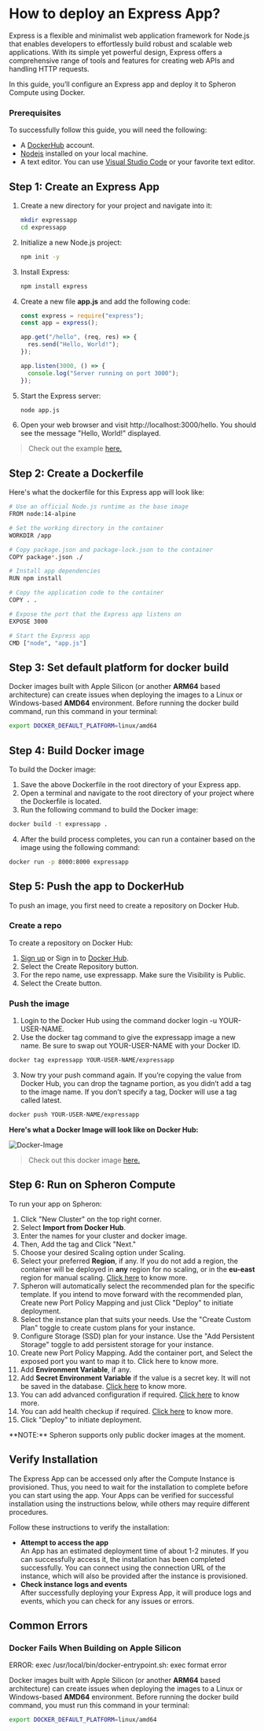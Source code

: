 
# How to deploy an Express App?

Express is a flexible and minimalist web application framework for Node.js that enables developers to effortlessly build robust and scalable web applications. With its simple yet powerful design, Express offers a comprehensive range of tools and features for creating web APIs and handling HTTP requests.

In this guide, you’ll configure an Express app and deploy it to Spheron Compute using Docker.

### Prerequisites

To successfully follow this guide, you will need the following:

- A [DockerHub](https://hub.docker.com/) account.
- [Nodejs](https://nodejs.org/en) installed on your local machine.
- A text editor. You can use [Visual Studio Code](https://code.visualstudio.com/) or your favorite text editor.

## Step 1: Create an Express App

1. Create a new directory for your project and navigate into it:

   ```sh
   mkdir expressapp
   cd expressapp
   ```

2. Initialize a new Node.js project:
   ```sh
   npm init -y
   ```
3. Install Express:
   ```sh
   npm install express
   ```
4. Create a new file **app.js** and add the following code:

   ```js
   const express = require("express");
   const app = express();

   app.get("/hello", (req, res) => {
     res.send("Hello, World!");
   });

   app.listen(3000, () => {
     console.log("Server running on port 3000");
   });
   ```

5. Start the Express server:
   ```sh
   node app.js
   ```
6. Open your web browser and visit http://localhost:3000/hello. You should see the message "Hello, World!" displayed.

> Check out the example [here.](https://github.com/spheronFdn/docs/tree/main/examples/expressapp)

## Step 2: Create a Dockerfile

Here's what the dockerfile for this Express app will look like:

```sh
# Use an official Node.js runtime as the base image
FROM node:14-alpine

# Set the working directory in the container
WORKDIR /app

# Copy package.json and package-lock.json to the container
COPY package*.json ./

# Install app dependencies
RUN npm install

# Copy the application code to the container
COPY . .

# Expose the port that the Express app listens on
EXPOSE 3000

# Start the Express app
CMD ["node", "app.js"]
```

## Step 3: Set default platform for docker build

Docker images built with Apple Silicon (or another **ARM64** based architecture) can create issues when deploying the images to a Linux or Windows-based **AMD64** environment.
Before running the docker build command, run this command in your terminal:

```sh
export DOCKER_DEFAULT_PLATFORM=linux/amd64
```

## Step 4: Build Docker image

To build the Docker image:

1. Save the above Dockerfile in the root directory of your Express app.
2. Open a terminal and navigate to the root directory of your project where the Dockerfile is located.
3. Run the following command to build the Docker image:

```sh
docker build -t expressapp .
```

4. After the build process completes, you can run a container based on the image using the following command:

```sh
docker run -p 8000:8000 expressapp
```

## Step 5: Push the app to DockerHub

To push an image, you first need to create a repository on Docker Hub.

### Create a repo

To create a repository on Docker Hub:

1. [Sign up](https://www.docker.com/pricing?utm_source=docker&utm_medium=webreferral&utm_campaign=docs_driven_upgrade) or Sign in to [Docker Hub](https://hub.docker.com/).
2. Select the Create Repository button.
3. For the repo name, use expressapp. Make sure the Visibility is Public.
4. Select the Create button.

### Push the image

1. Login to the Docker Hub using the command docker login -u YOUR-USER-NAME.
2. Use the docker tag command to give the expressapp image a new name. Be sure to swap out YOUR-USER-NAME with your Docker ID.

```sh
docker tag expressapp YOUR-USER-NAME/expressapp
```

3. Now try your push command again. If you’re copying the value from Docker Hub, you can drop the tagname portion, as you didn’t add a tag to the image name. If you don’t specify a tag, Docker will use a tag called latest.

```sh
docker push YOUR-USER-NAME/expressapp
```

**Here's what a Docker Image will look like on Docker Hub:**

![Docker-Image](assets/docker-image.png)

> Check out this docker image [here.](https://hub.docker.com/r/rekpero/nft-minter-server/tags)

## Step 6: Run on Spheron Compute

To run your app on Spheron:

1. Click "New Cluster" on the top right corner.
2. Select **Import from Docker Hub**.
3. Enter the names for your cluster and docker image.
4. Then, Add the tag and Click "Next."
5. Choose your desired Scaling option under Scaling.
6. Select your preferred **Region**, if any. If you do not add a region, the container will be deployed in **any** region for no scaling, or in the **eu-east** region for manual scaling. [Click here](/compute/cluster/#region) to know more.
7. Spheron will automatically select the recommended plan for the specific template. If you intend to move forward with the recommended plan, Create new Port Policy Mapping and just Click "Deploy" to initiate deployment.
8. Select the instance plan that suits your needs. Use the "Create Custom Plan" toggle to create custom plans for your instance.
9. Configure Storage (SSD) plan for your instance. Use the "Add Persistent Storage" toggle to add persistent storage for your instance.
10. Create new Port Policy Mapping. Add the container port, and Select the exposed port you want to map it to. Click here to know more.
11. Add **Environment Variable**, if any.
12. Add **Secret Environment Variable** if the value is a secret key. It will not be saved in the database. [Click here](/compute/cluster/#environment-variables) to know more.
13. You can add advanced configuration if required. [Click here](/compute/cluster/#advanced-configuration) to know more.
14. You can add health checkup if required. [Click here](/compute/cluster/#health-checkup) to know more.
15. Click "Deploy" to initiate deployment.

<Callout type="info">
  **NOTE:** Spheron supports only public docker images at the moment.
</Callout>

## Verify Installation

The Express App can be accessed only after the Compute Instance is provisioned.
Thus, you need to wait for the installation to complete before you can start using the app.
Your Apps can be verified for successful installation using the instructions below, while others may require different procedures.

Follow these instructions to verify the installation:

- **Attempt to access the app** \
  An App has an estimated deployment time of about 1-2 minutes.
  If you can successfully access it, the installation has been completed successfully.
  You can connect using the connection URL of the instance, which will also be provided after the instance is provisioned.
- **Check instance logs and events** \
  After successfully deploying your Express App, it will produce logs and events, which you can check for any issues or errors.

## Common Errors

### Docker Fails When Building on Apple Silicon

<Callout type="error">
  ERROR: exec /usr/local/bin/docker-entrypoint.sh: exec format error
</Callout>

Docker images built with Apple Silicon (or another **ARM64** based architecture) can create issues when deploying the images to a Linux or Windows-based **AMD64** environment.
Before running the docker build command, you must run this command in your terminal:

```sh
export DOCKER_DEFAULT_PLATFORM=linux/amd64
```

<Navigation name="Deploy Express App" />
